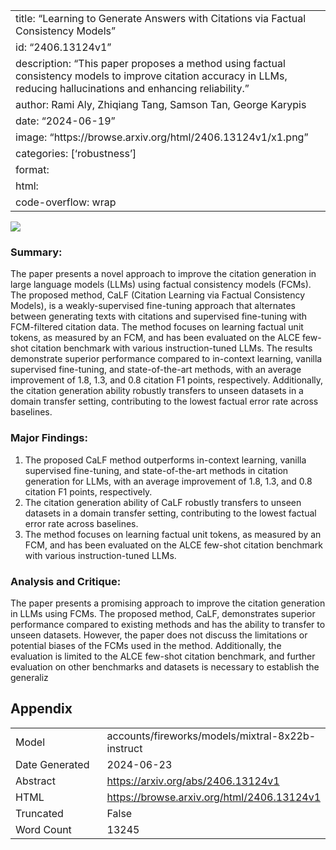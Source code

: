 
---
title: "Learning to Generate Answers with Citations via Factual Consistency Models"
id: "2406.13124v1"
description: "This paper proposes a method using factual consistency models to improve citation accuracy in LLMs, reducing hallucinations and enhancing reliability."
author: Rami Aly, Zhiqiang Tang, Samson Tan, George Karypis
date: "2024-06-19"
image: "https://browse.arxiv.org/html/2406.13124v1/x1.png"
categories: ['robustness']
format:
  html:
    code-overflow: wrap
---

![](https://browse.arxiv.org/html/2406.13124v1/x1.png)

### Summary:

The paper presents a novel approach to improve the citation generation in large language models (LLMs) using factual consistency models (FCMs). The proposed method, CaLF (Citation Learning via Factual Consistency Models), is a weakly-supervised fine-tuning approach that alternates between generating texts with citations and supervised fine-tuning with FCM-filtered citation data. The method focuses on learning factual unit tokens, as measured by an FCM, and has been evaluated on the ALCE few-shot citation benchmark with various instruction-tuned LLMs. The results demonstrate superior performance compared to in-context learning, vanilla supervised fine-tuning, and state-of-the-art methods, with an average improvement of 1.8, 1.3, and 0.8 citation F1 points, respectively. Additionally, the citation generation ability robustly transfers to unseen datasets in a domain transfer setting, contributing to the lowest factual error rate across baselines.

### Major Findings:

1. The proposed CaLF method outperforms in-context learning, vanilla supervised fine-tuning, and state-of-the-art methods in citation generation for LLMs, with an average improvement of 1.8, 1.3, and 0.8 citation F1 points, respectively.
2. The citation generation ability of CaLF robustly transfers to unseen datasets in a domain transfer setting, contributing to the lowest factual error rate across baselines.
3. The method focuses on learning factual unit tokens, as measured by an FCM, and has been evaluated on the ALCE few-shot citation benchmark with various instruction-tuned LLMs.

### Analysis and Critique:

The paper presents a promising approach to improve the citation generation in LLMs using FCMs. The proposed method, CaLF, demonstrates superior performance compared to existing methods and has the ability to transfer to unseen datasets. However, the paper does not discuss the limitations or potential biases of the FCMs used in the method. Additionally, the evaluation is limited to the ALCE few-shot citation benchmark, and further evaluation on other benchmarks and datasets is necessary to establish the generaliz

## Appendix

|          |          |
|----------|----------|
| Model     | accounts/fireworks/models/mixtral-8x22b-instruct       |
| Date Generated     | 2024-06-23       |
| Abstract | [https://arxiv.org/abs/2406.13124v1](https://arxiv.org/abs/2406.13124v1)        |
| HTML     | [https://browse.arxiv.org/html/2406.13124v1](https://browse.arxiv.org/html/2406.13124v1)       |
| Truncated       | False       |
| Word Count       | 13245       |